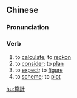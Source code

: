 ==Chinese==
{{zh-forms|s=算计}}

===Pronunciation===
{{zh-pron
|m=suànjì
|c=syun3 gai3
|mn=qz,xm,zz:soàn-kè
|cat=v
}}

===Verb===
{{zh-verb}}

# to [[calculate]]; to [[reckon]]
# to [[consider]]; to [[plan]]
# to [[expect]]; to [[figure]]
# to [[scheme]]; to [[plot]]

[[hu:算計]]